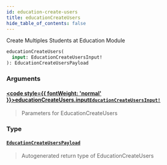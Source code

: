 ```yaml
---
id: education-create-users
title: educationCreateUsers
hide_table_of_contents: false
---
```








Create Multiples Students at Education Module

```graphql
educationCreateUsers(
  input: EducationCreateUsersInput!
): EducationCreateUsersPayload
```


### Arguments

#### [<code style={{ fontWeight: 'normal' }}>educationCreateUsers.<b>input</b></code>](#)<Bullet />[`EducationCreateUsersInput!`](/api/graphql/documentation/inputs/education-create-users-input) <Badge class="secondary" text="non-null"/> <Badge class="secondary" text="input"/>
> Parameters for EducationCreateUsers
> 

### Type

#### [`EducationCreateUsersPayload`](/api/graphql/documentation/objects/education-create-users-payload) <Badge class="secondary" text="object"/>
> Autogenerated return type of EducationCreateUsers
> 





